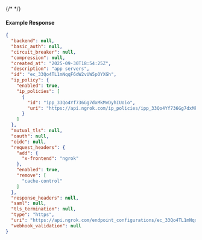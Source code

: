 {/* <!-- Code generated for API Clients. DO NOT EDIT. --> */}

#### Example Response
```json
{
  "backend": null,
  "basic_auth": null,
  "circuit_breaker": null,
  "compression": null,
  "created_at": "2025-09-30T18:54:25Z",
  "description": "app servers",
  "id": "ec_33Qo4TL1mNqqF6dW2vUW5pOYXGh",
  "ip_policy": {
    "enabled": true,
    "ip_policies": [
      {
        "id": "ipp_33Qo4Yf736Gg7dxMkMvDyhIUoio",
        "uri": "https://api.ngrok.com/ip_policies/ipp_33Qo4Yf736Gg7dxMkMvDyhIUoio"
      }
    ]
  },
  "mutual_tls": null,
  "oauth": null,
  "oidc": null,
  "request_headers": {
    "add": {
      "x-frontend": "ngrok"
    },
    "enabled": true,
    "remove": [
      "cache-control"
    ]
  },
  "response_headers": null,
  "saml": null,
  "tls_termination": null,
  "type": "https",
  "uri": "https://api.ngrok.com/endpoint_configurations/ec_33Qo4TL1mNqqF6dW2vUW5pOYXGh",
  "webhook_validation": null
}

```